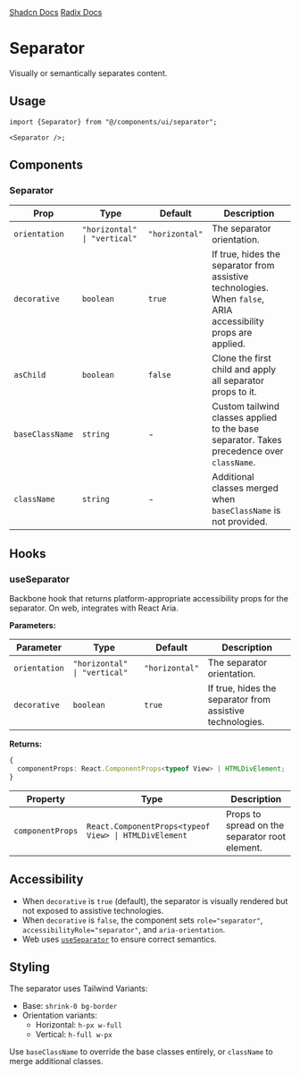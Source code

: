 
<div style={{display: "flex", flexDirection: "row", gap: "2rem"}}>
  <a
    href={`${process.env.STORYBOOK_URL}/?path=/story/separator--default&globals=backgrounds.value:light`}
  >
    <StorybookIcon color="#FE4785" width={25} height={25} />
  </a>
  <a href="https://github.com/moveinready-casa/shadcn-native/tree/main/registry/ui/separator.tsx">
    <GithubIcon width={25} height={25} />
  </a>
  <a href="https://ui.shadcn.com/docs/components/separator">Shadcn Docs</a>
  <a href="https://www.radix-ui.com/primitives/docs/components/separator">
    Radix Docs
  </a>
</div>

# Separator

Visually or semantically separates content.

<Preview component="separator" />

## Usage

```tsx
import {Separator} from "@/components/ui/separator";

<Separator />;
```

## Components

### Separator

| Prop            | Type                         | Default        | Description                                                                                                   |
| --------------- | ---------------------------- | -------------- | ------------------------------------------------------------------------------------------------------------- |
| `orientation`   | `"horizontal" \| "vertical"` | `"horizontal"` | The separator orientation.                                                                                    |
| `decorative`    | `boolean`                    | `true`         | If true, hides the separator from assistive technologies. When `false`, ARIA accessibility props are applied. |
| `asChild`       | `boolean`                    | `false`        | Clone the first child and apply all separator props to it.                                                    |
| `baseClassName` | `string`                     | -              | Custom tailwind classes applied to the base separator. Takes precedence over `className`.                     |
| `className`     | `string`                     | -              | Additional classes merged when `baseClassName` is not provided.                                               |

## Hooks

### useSeparator

Backbone hook that returns platform-appropriate accessibility props for the separator. On web, integrates with React Aria.

**Parameters:**

| Parameter     | Type                         | Default        | Description                                               |
| ------------- | ---------------------------- | -------------- | --------------------------------------------------------- |
| `orientation` | `"horizontal" \| "vertical"` | `"horizontal"` | The separator orientation.                                |
| `decorative`  | `boolean`                    | `true`         | If true, hides the separator from assistive technologies. |

**Returns:**

```ts
{
  componentProps: React.ComponentProps<typeof View> | HTMLDivElement;
}
```

| Property         | Type                                                  | Description                                    |
| ---------------- | ----------------------------------------------------- | ---------------------------------------------- |
| `componentProps` | `React.ComponentProps<typeof View> \| HTMLDivElement` | Props to spread on the separator root element. |

## Accessibility

- When `decorative` is `true` (default), the separator is visually rendered but not exposed to assistive technologies.
- When `decorative` is `false`, the component sets `role="separator"`, `accessibilityRole="separator"`, and `aria-orientation`.
- Web uses [`useSeparator`](https://react-spectrum.adobe.com/react-aria/useSeparator.html) to ensure correct semantics.

## Styling

The separator uses Tailwind Variants:

- Base: `shrink-0 bg-border`
- Orientation variants:
  - Horizontal: `h-px w-full`
  - Vertical: `h-full w-px`

Use `baseClassName` to override the base classes entirely, or `className` to merge additional classes.
